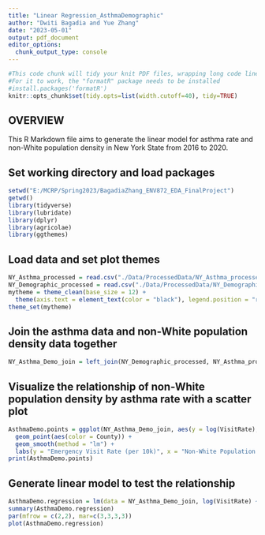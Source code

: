 ```yaml
---
title: "Linear Regression_AsthmaDemographic"
author: "Dwiti Bagadia and Yue Zhang"
date: "2023-05-01"
output: pdf_document
editor_options: 
  chunk_output_type: console
---
```


```r
#This code chunk will tidy your knit PDF files, wrapping long code lines
#For it to work, the "formatR" package needs to be installed
#install.packages('formatR')
knitr::opts_chunk$set(tidy.opts=list(width.cutoff=40), tidy=TRUE)

```

## OVERVIEW

This R Markdown file aims to generate the linear model for asthma rate and non-White population density in New York State from 2016 to 2020.

## Set working directory and load packages
```r
setwd("E:/MCRP/Spring2023/BagadiaZhang_ENV872_EDA_FinalProject")
getwd()
library(tidyverse)
library(lubridate)
library(dplyr)
library(agricolae)
library(ggthemes)

```

## Load data and set plot themes
```r
NY_Asthma_processed = read.csv("./Data/ProcessedData/NY_Asthma_processed1.csv")
NY_Demographic_processed = read.csv("./Data/ProcessedData/NY_Demographic_processed1.csv")
mytheme = theme_clean(base_size = 12) + 
  theme(axis.text = element_text(color = "black"), legend.position = "right", axis.text.x = element_text(angle = 45, vjust = 0.5, hjust = 0.5), plot.title = element_text(size = 12))
theme_set(mytheme)
```

## Join the asthma data and non-White population density data together
```r
NY_Asthma_Demo_join = left_join(NY_Demographic_processed, NY_Asthma_processed, by = "County")

```

## Visualize the relationship of non-White population density by asthma rate with a scatter plot
```r
AsthmaDemo.points = ggplot(NY_Asthma_Demo_join, aes(y = log(VisitRate), x =log(NonWhiteDens))) + 
  geom_point(aes(color = County)) + 
  geom_smooth(method = "lm") + 
  labs(y = "Emergency Visit Rate (per 10k)", x = "Non-White Population Density (per sq.mile)")
print(AsthmaDemo.points)

```

## Generate linear model to test the relationship
```r
AsthmaDemo.regression = lm(data = NY_Asthma_Demo_join, log(VisitRate) ~ log(NonWhiteDens))
summary(AsthmaDemo.regression)
par(mfrow = c(2,2), mar=c(3,3,3,3))
plot(AsthmaDemo.regression)

```